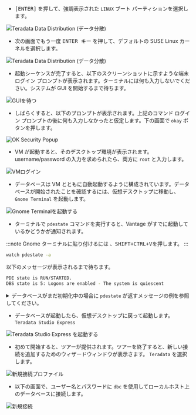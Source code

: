 -  <kbd>[ENTER]</kbd> を押して、強調表示された `LINUX` ブート パーティションを選択します。

![Teradata Data Distribution (データ分散)](../images/run-vantage/boot-manager-menu.png)

- 次の画面でもう一度 <kbd>ENTER キー</kbd> を押して、デフォルトの SUSE Linux カーネルを選択します。

![Teradata Data Distribution (データ分散)](../images/run-vantage/grub-menu.png)

- 起動シーケンスが完了すると、以下のスクリーンショットに示すような端末ログイン プロンプトが表示されます。ターミナルには何も入力しないでください。システムが GUI を開始するまで待ちます。

![GUIを待つ](../images/run-vantage/wait-for-gui.png)

- しばらくすると、以下のプロンプトが表示されます。上記のコマンド ログイン プロンプトの後に何も入力しなかったと仮定します。下の画面で `okay` ボタンを押します。

![OK Security Popup](../images/run-vantage/okay-the-security-popup.png)

- VM が起動すると、そのデスクトップ環境が表示されます。username/password  の入力を求められたら、両方に `root` と入力します。

![VMログイン](../images/run-vantage/vm.login.png)

- データベースは VM とともに自動起動するように構成されています。データベースが開始されたことを確認するには、仮想デスクトップに移動し、`Gnome Terminal` を起動します。

![Gnome Terminalを起動する](../images/run-vantage/start-gnome-terminal.png)

- ターミナルで `pdestate` コマンドを実行すると、Vantage がすでに起動しているかどうかが通知されます。

:::note
Gnome ターミナルに貼り付けるには 、<kbd>SHIFT+CTRL+V</kbd>を押します。
:::

```bash
watch pdestate -a
```

以下のメッセージが表示されるまで待ちます。

```bash
PDE state is RUN/STARTED.
DBS state is 5: Logons are enabled - The system is quiescent
```

<details>

<summary>データベースがまだ初期化中の場合に <code>pdestate</code> が返すメッセージの例を参照してください。</summary>

<pre>
PDE state is DOWN/HARDSTOP.

PDE state is START/NETCONFIG.

PDE state is START/GDOSYNC.

PDE state is START/TVSASTART.

PDE state is START/READY.
PDE state is RUN/STARTED.

DBS state is 1/1: DBS Startup - Initializing DBS Vprocs
PDE state is RUN/STARTED.

DBS state is 1/5: DBS Startup - Voting for Transaction Recovery
PDE state is RUN/STARTED.

DBS state is 1/4: DBS Startup - Starting PE Partitions
PDE state is RUN/STARTED.
</pre>

</details>

- データベースが起動したら、仮想デスクトップに戻って起動します。 `Teradata Studio Express`

![Teradata Studio Express を起動する](../images/run-vantage/start-teradata-studio-express.png)

- 初めて開始すると、ツアーが提供されます。ツアーを終了すると、新しい接続を追加するためのウィザードウィンドウが表示さます。 `Teradata` を選択します。

![新規接続プロファイル](../images/run-vantage/new.connection.profile.png)

- 以下の画面で、ユーザー名とパスワードに `dbc` を使用してローカルホスト上のデータベースに接続します。

![新規接続](../images/run-vantage/new.connection.png)
